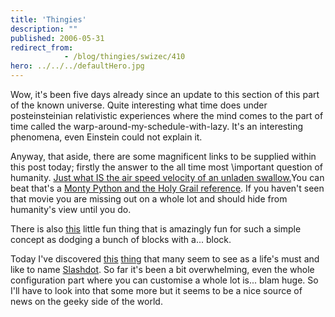 ```yaml
---
title: 'Thingies'
description: ""
published: 2006-05-31
redirect_from: 
            - /blog/thingies/swizec/410
hero: ../../../defaultHero.jpg
---
```

Wow, it's been five days already since an update to this section of this part of the known universe. Quite interesting what time does under posteinsteinian relativistic experiences where the mind comes to the part of time called the warp-around-my-schedule-with-lazy. It's an interesting phenomena, even Einstein could not explain it.  
  
Anyway, that aside, there are some magnificent links to be supplied within this post today; firstly the answer to the all time most \\important question of humanity. [Just what IS the air speed velocity of an unladen swallow.](http://www.style.org/unladenswallow/)You can beat that's a [Monty Python and the Holy Grail reference](http://en.wikiquote.org/wiki/Holy_Grail). If you haven't seen that movie you are missing out on a whole lot and should hide from humanity's view until you do.  
  
There is also [this](http://www.blockfrenzy.com/) little fun thing that is amazingly fun for such a simple concept as dodging a bunch of blocks with a... block.  
  
Today I've discovered [this](http://slashdot.org/) [thing](http://slashdot.org/) that many seem to see as a life's must and like to name [Slashdot](http://slashdot.org/). So far it's been a bit overwhelming, even the whole configuration part where you can customise a whole lot is... blam huge. So I'll have to look into that some more but it seems to be a nice source of news on the geeky side of the world.